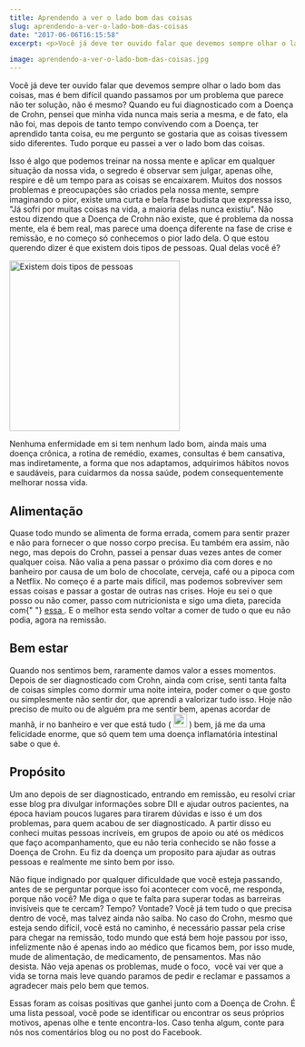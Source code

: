 ```yaml
---
title: Aprendendo a ver o lado bom das coisas
slug: aprendendo-a-ver-o-lado-bom-das-coisas
date: "2017-06-06T16:15:58"
excerpt: <p>Você já deve ter ouvido falar que devemos sempre olhar o lado bom das coisas, mas é bem difícil quando passamos por um problema que parece não ter solução, não &hellip;</p>

image: aprendendo-a-ver-o-lado-bom-das-coisas.jpg
---
```


<p>
  Você já deve ter ouvido falar que devemos sempre olhar o lado bom das coisas,
  mas é bem difícil quando passamos por um problema que parece não ter solução,
  não é mesmo? Quando eu fui diagnosticado com a Doença de Crohn, pensei que
  minha vida nunca mais seria a mesma, e de fato, ela não foi, mas depois de
  tanto tempo convivendo com a Doença, ter aprendido tanta coisa, eu me pergunto
  se gostaria que as coisas tivessem sido diferentes. Tudo porque eu passei a
  ver o lado bom das coisas.
</p>
<p>
  Isso é algo que podemos treinar na nossa mente e aplicar em qualquer situação
  da nossa vida, o segredo é observar sem julgar, apenas olhe, respire e dê um
  tempo para as coisas se encaixarem. Muitos dos nossos problemas e preocupações
  são criados pela nossa mente, sempre imaginando o pior, existe uma curta e
  bela frase budista que expressa isso, "Já sofri por muitas coisas na vida, a
  maioria delas nunca existiu". Não estou dizendo que a Doença de Crohn não
  existe, que é problema da nossa mente, ela é bem real, mas parece uma doença
  diferente na fase de crise e remissão, e no começo só conhecemos o pior lado
  dela. O que estou querendo dizer é que existem dois tipos de pessoas. Qual
  delas você é?
</p>
<p>
  <a href="#">
    <img
      class="size-medium wp-image-920 aligncenter"
      src="http://www.diariodeumcrohnista.com.br/wp-content/uploads/2017/06/ipe-figura-300x300.jpg"
      alt="Existem dois tipos de pessoas"
      width="300"
      height="300"
      srcset="https://diariodeumcrohnista.com.br/wp-content/uploads/2017/06/ipe-figura-300x300.jpg 300w, https://diariodeumcrohnista.com.br/wp-content/uploads/2017/06/ipe-figura-150x150.jpg 150w, https://diariodeumcrohnista.com.br/wp-content/uploads/2017/06/ipe-figura.jpg 720w"
      sizes="(max-width: 300px) 100vw, 300px"
    />
  </a>
</p>
<p>
  Nenhuma enfermidade em si tem nenhum lado bom, ainda mais uma doença crônica,
  a rotina de remédio, exames, consultas é bem cansativa, mas indiretamente, a
  forma que nos adaptamos, adquirimos hábitos novos e saudáveis, para cuidarmos
  da nossa saúde, podem consequentemente melhorar nossa vida.
</p>
<h2>Alimentação</h2>
<p>
  Quase todo mundo se alimenta de forma errada, comem para sentir prazer e não
  para fornecer o que nosso corpo precisa. Eu também era assim, não nego, mas
  depois do Crohn, passei a pensar duas vezes antes de comer qualquer coisa. Não
  valia a pena passar o próximo dia com dores e no banheiro por causa de um bolo
  de chocolate, cerveja, café ou a pipoca com a Netflix. No começo é a parte
  mais difícil, mas podemos sobreviver sem essas coisas e passar a gostar de
  outras nas crises. Hoje eu sei o que posso ou não comer, passo com
  nutricionista e sigo uma dieta, parecida com{" "}
  <a
    href="http://www.diariodeumcrohnista.com.br/guia-de-alimentacao-em-dii/"
    target="_blank"
    rel="noopener noreferrer"
  >
    essa
  </a>
  . E o melhor esta sendo voltar a comer de tudo o que eu não podia, agora na remissão.
</p>
<h2>Bem estar</h2>
<p>
  Quando nos sentimos bem, raramente damos valor a esses momentos. Depois de ser
  diagnosticado com Crohn, ainda com crise, senti tanta falta de coisas simples
  como dormir uma noite inteira, poder comer o que gosto ou simplesmente não
  sentir dor, que aprendi a valorizar tudo isso. Hoje não preciso de muito ou de
  alguém pra me sentir bem, apenas acordar de manhã, ir no banheiro e ver que
  está tudo (
  <img
    class="img"
    src="https://www.facebook.com/images/emoji.php/v9/f21/1/24/1f4a9.png"
    alt=""
    width="24"
    height="24"
  />
  ) bem, já me da uma felicidade enorme, que só quem tem uma doença inflamatória
  intestinal sabe o que é.
</p>
<h2>Propósito</h2>
<p>
  Um ano depois de ser diagnosticado, entrando em remissão, eu resolvi criar
  esse blog pra divulgar informações sobre DII e ajudar outros pacientes, na
  época haviam poucos lugares para tirarem dúvidas e isso é um dos problemas,
  para quem acabou de ser diagnosticado. A partir disso eu conheci muitas
  pessoas incríveis, em grupos de apoio ou até os médicos que faço
  acompanhamento, que eu não teria conhecido se não fosse a Doença de Crohn. Eu
  fiz da doença um proposito para ajudar as outras pessoas e realmente me sinto
  bem por isso.
</p>
<p>
  Não fique indignado por qualquer dificuldade que você esteja passando, antes
  de se perguntar porque isso foi acontecer com você, me responda, porque não
  você? Me diga o que te falta para superar todas as barreiras invisíveis que te
  cercam? Tempo? Vontade? Você já tem tudo o que precisa dentro de você, mas
  talvez ainda não saiba. No caso do Crohn, mesmo que esteja sendo difícil, você
  está no caminho, é necessário passar pela crise para chegar na remissão, todo
  mundo que está bem hoje passou por isso, infelizmente não é apenas indo ao
  médico que ficamos bem, por isso mude, mude de alimentação, de medicamento, de
  pensamentos. Mas não desista. Não veja apenas os problemas, mude o foco,  você
  vai ver que a vida se torna mais leve quando paramos de pedir e reclamar e
  passamos a agradecer mais pelo bem que temos.
</p>
<p>
  Essas foram as coisas positivas que ganhei junto com a Doença de Crohn. É uma
  lista pessoal, você pode se identificar ou encontrar os seus próprios motivos,
  apenas olhe e tente encontra-los. Caso tenha algum, conte para nós nos
  comentários blog ou no post do Facebook.
</p>
